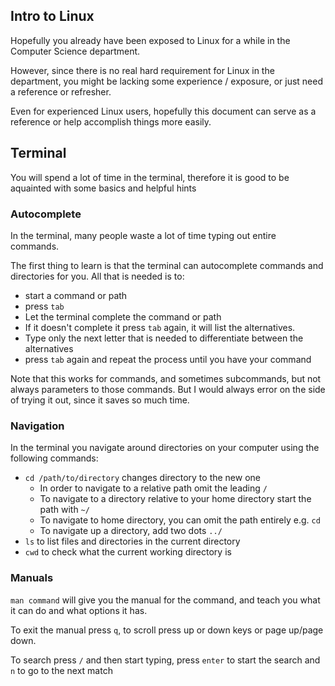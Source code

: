 ## Intro to Linux

Hopefully you already have been exposed to Linux for a while in the Computer Science department.

However, since there is no real hard requirement for Linux in the department, you might be lacking some experience / exposure, or just need a reference or refresher.

Even for experienced Linux users, hopefully this document can serve as a reference or help accomplish things more easily.

## Terminal
You will spend a lot of time in the terminal, therefore it is good to be aquainted with some basics and helpful hints

### Autocomplete
In the terminal, many people waste a lot of time typing out entire commands.

The first thing to learn is that the terminal can autocomplete commands and directories for you.
All that is needed is to:
* start a command or path
* press `tab`
* Let the terminal complete the command or path
* If it doesn't complete it press `tab` again, it will list the alternatives.
* Type only the next letter that is needed to differentiate between the alternatives
* press `tab` again and repeat the process until you have your command

Note that this works for commands, and sometimes subcommands, but not always parameters to those commands.
But I would always error on the side of trying it out, since it saves so much time.

### Navigation
In the terminal you navigate around directories on your computer using the following commands:
* `cd /path/to/directory` changes directory to the new one
  * In order to navigate to a relative path omit the leading `/`
  * To navigate to a directory relative to your home directory start the path with `~/`
  * To navigate to home directory, you can omit the path entirely e.g. `cd `
  * To navigate up a directory, add two dots `../`
* `ls` to list files and directories in the current directory
* `cwd` to check what the current working directory is

### Manuals
`man command` will give you the manual for the command, and teach you what it can do and what options it has.

To exit the manual press `q`, to scroll press up or down keys or page up/page down.

To search press `/` and then start typing, press `enter` to start the search and `n` to go to the next match

